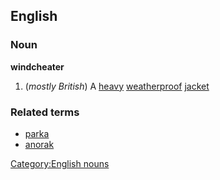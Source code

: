 ==English==
===Noun===
'''windcheater'''
#(''mostly British'') A [[heavy]] [[weatherproof]] [[jacket]]
===Related terms===
*[[parka]]
*[[anorak]]
[[Category:English nouns]]